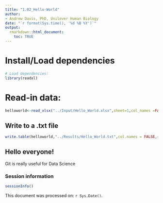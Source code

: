 ```yaml
---
title: "1.02_Hello-World"
author:
- Andrew Davis, PhD, Unilever Human Biology
date: "`r format(Sys.time(), '%d %B %Y')`"
output:
  rmarkdown::html_document:
    toc: TRUE
---
```


# Install/Load dependencies
```r
# Load dependencies:
library(readxl)
```

# Read-in data:
```r
helloworld<-read_xlsx("../Input/Hello_World.xlsx",sheet=1,col_names =FALSE)
```

## Write to a .txt file
```r
write.table(helloworld,"../Results/Hello_World.txt",col.names = FALSE,row.names=FALSE)
```

## Hello everyone!
Git is really useful for Data Science

### Session information
```r
sessionInfo()
```

This document was processed on: `r Sys.Date()`.
